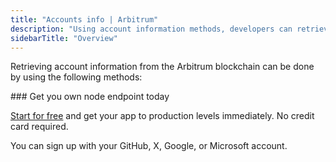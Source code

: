---
title: "Accounts info | Arbitrum"
description: "Using account information methods, developers can retrieve information about accounts, contracts, and transactions on the Arbitrum blockchain and use the information to build various decentralized applications."
sidebarTitle: "Overview"
---

Retrieving account information from the Arbitrum blockchain can be done by using the following methods:

<CardGroup>
<Card title="eth_getTransactionCount" href="reference/arbitrum_node_api/accounts_info/eth_getTransactionCount" icon="angle-right" iconType="solid" horizontal />
<Card title="eth_getBalance" href="reference/arbitrum_node_api/accounts_info/eth_getBalance" icon="angle-right" iconType="solid" horizontal />
<Card title="eth_getCode" href="reference/arbitrum_node_api/accounts_info/eth_getCode" icon="angle-right" iconType="solid" horizontal />
<Card title="eth_getStorageAt" href="reference/arbitrum_node_api/accounts_info/eth_getStorageAt" icon="angle-right" iconType="solid" horizontal />
</CardGroup>

<Check>
  ### Get you own node endpoint today

  [Start for free](https://console.chainstack.com/) and get your app to production levels immediately. No credit card required.

  You can sign up with your GitHub, X, Google, or Microsoft account.
</Check>
